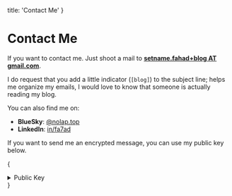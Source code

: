   title: 'Contact Me'
}

# Contact Me

If you want to contact me. Just shoot a mail to [**setname.fahad+blog AT gmail.com**](mailto:setname.fahad+blog@gmail.com?subject=[blog]).

I do request that you add a little indicator (`[blog]`) to the subject line; helps me organize my emails, I would love to know that someone is actually reading my blog.

You can also find me on:

- **BlueSky**: [@nolap.top](https://bsky.nolap.top)
- **LinkedIn**: [in/fa7ad](https://www.linkedin.com/in/fa7ad/)

If you want to send me an encrypted message, you can use my public key below.

{<details>

  <summary>Public Key</summary>
  <pre>{`
-----BEGIN PGP PUBLIC KEY BLOCK-----

mQINBGNn2j8BEACsXqpH8UsOx8aKM9qO3iPyrh5M+jXpMgfMff9tefzKJq3bJp18
NdYIYAJDoDM6GxDR0uY6cf0SSNfDeaq5iTPhHc90/WxBkdhxrLcttYR0CrOBH5wY
lzIFRp7aGXQm+HUO/t88GEDWOEEs8AiNNfDRQ6s36sc/AXIEJgaClQvKbD4R4Wyn
a8XksN+duOLqVODfIyrUMfUIvlwmdKVueqA7PxJXubmaZIh+lWrslX8+958L2kb0
X/pVfzRk8HAnTMddNvcMbvKDqdMtElV/s0V/kVQIIHOmQEE/pGrSoLOjS09wAk3H
zJ30eq+T6KyW7WCS0lDdaePBen4qf6zTHoRFZ6lc6jJlWclgqAPsFM7L5SIY60pQ
rUAYC+b9moVC4AN8iQhlZQZyS5bl1AU/VJLbLGywEAYFvDV38Gy6/UnMog/E/H4V
u8DWTxFNFXj79Un7qmhuaiL8CjfLUZymPjazn+VYWUyctr/1XDbXR3lv8jPpzpS9
x6D7KmHUNuivSh0/xjCYn+13/WI6apeKEy8GrP2/5rWXNCjS/8Vjv9Aju3ZtsHPU
2eHhT1hRdZDEzI0TjPndhVEQkPwqaFevCPRTeH3BdquC+nqNiUvJvh/p4F2h/FPz
SuiMKCiq3u0ljwpJLsScbQovOPHo6pWq5rZvLdS8AHs+oDzKLgULWcfyuQARAQAB
tCZGYWhhZCBIb3NzYWluIDxzZXRuYW1lLmZhaGFkQGdtYWlsLmNtPokCTgQTAQgA
OBYhBFc+s8+qN0th21mvfEm+jv5N7SJPBQJjZ9o/AhsDBQsJCAcCBhUKCQgLAgQW
AgMBAh4BAheAAAoJEEm+jv5N7SJPBiAP+gNKVBbjIPycsyY3U+7k4305julBph2D
xBvw5iRjxiD/ruhf5njy4/JE9ElvEoqx4ROXodU8Gth1te5oE/1CzBaq2IKl+y8V
adshMxdaBVfumSJZEl3Rzfkon/zKrtt44phBJ0SgBXlA8UkqbY54CH9mmNBFrtnW
9ZW9xvEc/c9MsMwhxKIJOF2cKZlLyz+V/sDfjXC3Zkl7fCUVpMMOpz96xEHs/VvE
krFL3DgiegLfE1cIAYlKFRKm/A4rE5FQsIiKjepIB35rO/V99ytEWndLgGgxC75j
Ei5BDc9OD3dRDYA8eykAUAugQhoLs3HVMuI8IOr44rOlGAl8XtHoUyookFsDS+wP
9OBKDMlz++3wcodnDjboW4KncdCCaMfAXGVDmhDKm4F0TQ3zFuJsndmH8HQ5YzAL
81Gy1xcw3fohugteGTKOfzy0pcNg8ew0mZYv2M+3PsU6ItpwvACWFiHK7D3CdYLb
u67egHD7u38Xv2AREf3QCsXEzpPtm/SNfuwwhr+C1jspE5nXM67KX9TjGjcEemGV
B0UdpStaIUcBZnJM8EiL+iUlYv9NXi5lpxzJ7Hv8Ih6rzNmwMnzKHf62Q2mrcPTZ
gtWX1b8UYCM8/L72g0ZhEz0nVEwCxQmIPdK06xhE47LbAIHQd20n+EhrWj7I/b6I
MUlWeh11oaUguQINBGNn2j8BEADGdObGZv6A42jn/4KimLLjY3SKTKDC4JH2wKKY
B+mDWEgat7XX01pCxdWnRaMlI7ZwhjrhBBQqnjoPvJ4NwL79iE8tFgrL/OQEKo30
irMAFJE58+u/GRGFsJDXGrBk1NxvK+GCZGtLzeRIgipCllcKTW01vn05N2WTMHZU
nTnM67z3DwfAH1pLCux1YNsL6udOC8DE+uG1rUcYg2XF/45yLqhzWXFvPo+WkuSi
Wf/GC3siINW7soHUSNTfi+EjUQOBIuO84dsrXLoGdWyAsw3bCQ5zT+JLWzyQo8c7
BheVNyLY7dckUzim6vW5ef4ijDvzCTKbC4u7U7WQScS1BNWa5CXQ9vaOHhf0kQoH
7kBvnD4o8U3ZWLMrN/qD4z9b8EBMogUbP5UaQ2UC1/5gpRjohpuh9yxk2o6QhUET
2IKAw5T+NuGPBAv+32tbo2p5hjksUGxi62K+gT5VnE3gUI6h+jib1Uic3cpBXA7Z
jXSmv8JZgmcWsmlAq/hEG6epACxrfVbxMNVZyo6/po+ezNanVeS4FjH6xuCSq009
2HDZOjOAAzglhjXEcJ96fgRdoHQSsMjgEztjYj/dYKLaFp9V/fJp1T3uo21uxnwx
akIqjuXloBvGU6jG5JieMrqGn65r/UCpCUO9d4jwgf2wSRajVdA9oAk9HYIMi3A0
2nzeoQARAQABiQI2BBgBCAAgFiEEVz6zz6o3S2HbWa98Sb6O/k3tIk8FAmNn2j8C
GwwACgkQSb6O/k3tIk/rGQ//RD32ZOF2IiOATfCW+E2apfCJk58QtFFW0gedYWzS
bMd5wbv9RqdYgvt7rdoihtc0EjB/AzxDez5/L0un8AMX8WrK3Mrc3/FeTLL1R3u5
bJCq2g07ivAqljX0MkmUDg+xLrUL+33tJpCHCKMhXU40bmQrd1hMeM+1SD4KXgBI
3knuN34LYCvpomd6MunSlpkSP7ZIMrC3oj8dMNFwutrmu5L9pIkSWo8nygSjGIiN
zJld/bNe1fNMNGTtLt9a+GRx2IEbmmE5MgwSqIU6NMbVc2keTJcHzDc8tVNksMEs
Z9p8HblUUVRKCe3n7CncWLLSmQd+VoSgkfOTBZ0LzBvexbnc1G1Nz/7hPfO5faHx
+Y6W1HdO9CVPCzx7Ldcc+JifPU/ZCnmjf4a3i/F89ZKUeeuMME1cVAuKZafOH4ql
oePAB5pCKnYIoUpPwmKgv4HDr7Lpyv2ljw0K8h8T1hcXi3Ri5Jgx2/nNSDbbamEp
WhBn6DUMCH5YreCojQv5pybKVg/VR2jRk0VUgFqczCgVLKahjAsi6Xt93ogOzPMc
hFbj8NrPLLeTQ1nyx0SndKBL/RKQozAG9p2FyV9n5VsXHjMwm7On5GQLQiHgDJTU
Ru0M+xZRVMImMwnz8I6AYe2KQAUGPIVkekoWp9+94EZSdBiOHAZjGbs4pPZD5j0R
KkM=
=6FZj
-----END PGP PUBLIC KEY BLOCK-----`}

</pre>
</details>}
